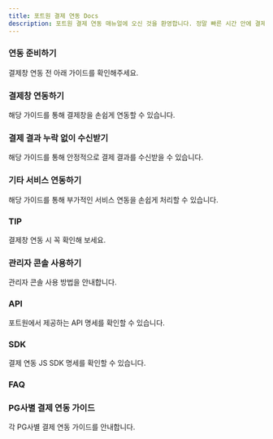```yaml
---
title: 포트원 결제 연동 Docs
description: 포트원 결제 연동 매뉴얼에 오신 것을 환영합니다. 정말 빠른 시간 안에 결제창 연동 개발을 끝내실 수 있게 도와드립니다.
---
```



<EasyGuideLink client:visible />

### 연동 준비하기

결제창 연동 전 아래 가이드를 확인해주세요.

<ContentRef slug="/ko/ready/readme-v1" />

### 결제창 연동하기

해당 가이드를 통해 결제창을 손쉽게 연동할 수 있습니다.

<ContentRef slug="/ko/auth/guide/readme" />

<ContentRef slug="/ko/auth/guide-1/readme" />

<ContentRef slug="/ko/auth/guide-2/readme" />

### 결제 결과 누락 없이 수신받기

해당 가이드를 통해 안정적으로 결제 결과를 수신받을 수 있습니다.

<ContentRef slug="/ko/result/webhook" />

### 기타 서비스 연동하기

해당 가이드를 통해 부가적인 서비스 연동을 손쉽게 처리할 수 있습니다.

<ContentRef slug="/ko/etc/phone/readme" />

<ContentRef slug="/ko/etc/all/readme" />

<ContentRef slug="/ko/etc/credit-auth/readme" />

<ContentRef slug="/ko/etc/url" />

<ContentRef slug="/ko/etc/budget" />

### TIP

결제창 연동 시 꼭 확인해 보세요.

<ContentRef slug="/ko/tip/tax" />

<ContentRef slug="/ko/tip/chk" />

<ContentRef slug="/ko/tip/confirm-process" />

<ContentRef slug="/ko/tip/flow" />

<ContentRef slug="/ko/tip/agency-and-tier" />

<ContentRef slug="/ko/tip/pg" />

<ContentRef slug="/ko/tip/pg-1" />

### 관리자 콘솔 사용하기

관리자 콘솔 사용 방법을 안내합니다.

<ContentRef slug="/ko/console/pg" />

### API

포트원에서 제공하는 API 명세를 확인할 수 있습니다.

<ContentRef slug="/ko/api/rest-api-access-token" />

### SDK

결제 연동 JS SDK 명세를 확인할 수 있습니다.

<ContentRef slug="/ko/sdk/javascript-sdk-old/readmereadme" />

### FAQ

<ContentRef slug="/ko/faq/undefined" />

### PG사별 결제 연동 가이드

각 PG사별 결제 연동 가이드를 안내합니다.

<ContentRef slug="/ko/pg/payment-gateway/readme" />

<ContentRef slug="/ko/ready/2-pg/pg/readme" />
